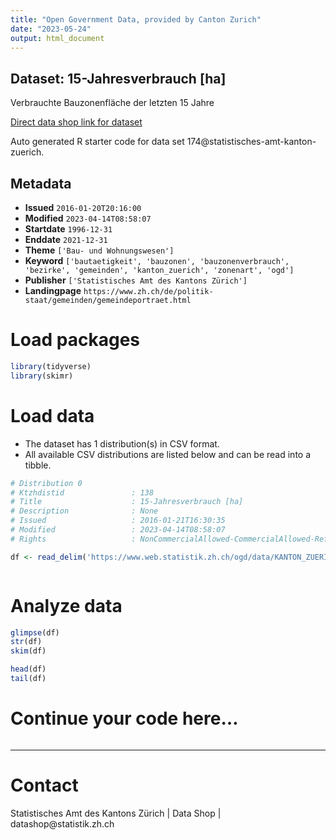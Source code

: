 ```yaml
---
title: "Open Government Data, provided by Canton Zurich"
date: "2023-05-24"
output: html_document
---
```


## Dataset: 15-Jahresverbrauch [ha]

Verbrauchte Bauzonenfläche der letzten 15 Jahre

[Direct data shop link for dataset](https://www.zh.ch/de/politik-staat/opendata.zhweb-noredirect.zhweb-cache.html#/datasets/174@statistisches-amt-kanton-zuerich)

Auto generated R starter code for data set 174@statistisches-amt-kanton-zuerich.

## Metadata

- **Issued** `2016-01-20T20:16:00`
- **Modified** `2023-04-14T08:58:07`
- **Startdate** `1996-12-31`
- **Enddate** `2021-12-31`
- **Theme** `['Bau- und Wohnungswesen']`
- **Keyword** `['bautaetigkeit', 'bauzonen', 'bauzonenverbrauch', 'bezirke', 'gemeinden', 'kanton_zuerich', 'zonenart', 'ogd']`
- **Publisher** `['Statistisches Amt des Kantons Zürich']`
- **Landingpage** `https://www.zh.ch/de/politik-staat/gemeinden/gemeindeportraet.html`


# Load packages

```r

library(tidyverse)
library(skimr)

```

# Load data

-   The dataset has 1 distribution(s) in CSV format.
-   All available CSV distributions are listed below and can be read into a tibble.

```r

# Distribution 0
# Ktzhdistid               : 138
# Title                    : 15-Jahresverbrauch [ha]
# Description              : None
# Issued                   : 2016-01-21T16:30:35
# Modified                 : 2023-04-14T08:58:07
# Rights                   : NonCommercialAllowed-CommercialAllowed-ReferenceRequired

df <- read_delim('https://www.web.statistik.zh.ch/ogd/data/KANTON_ZUERICH_45.csv')



```

# Analyze data

```r

glimpse(df)
str(df)
skim(df)

head(df)
tail(df)

```

# Continue your code here...

```r

```

------------------------------------------------------------------------

# Contact

Statistisches Amt des Kantons Zürich | Data Shop | datashop@statistik.zh.ch
